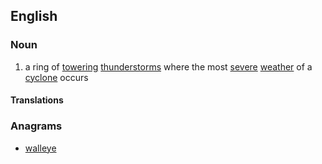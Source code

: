 ==English==
{{wikipedia}}

===Noun===
{{en-noun}}

# a ring of [[towering]] [[thunderstorms]] where the most [[severe]] [[weather]] of a [[cyclone]] occurs
====Translations====
{{trans-top|ring of towering thunderstorms of a cyclone}}
{{trans-mid}}
{{trans-bottom}}

===Anagrams===
* [[walleye#English|walleye]]